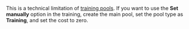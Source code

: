 <Cut title="Why is only Smart Mixing available in Training?">

This is a technical limitation of [training pools](https://toloka.ai/en/docs/glossary#training-pool). If you want to use the **Set manually** option in the training, create the main pool, set the pool type as **Training**, and set the cost to zero.

</Cut>